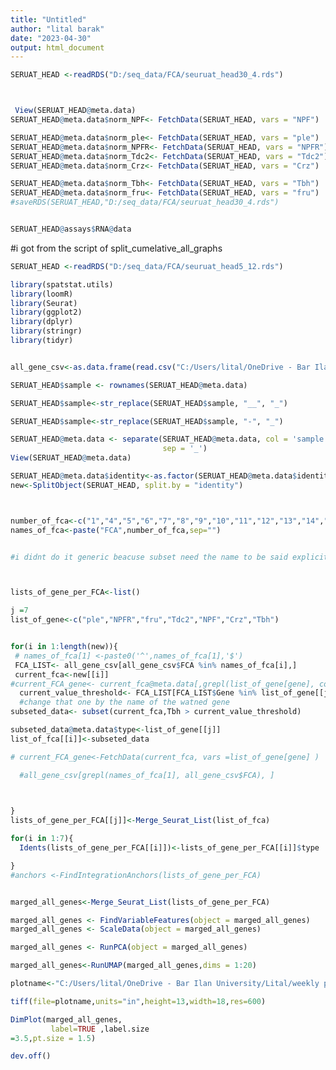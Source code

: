 ```yaml
---
title: "Untitled"
author: "lital barak"
date: "2023-04-30"
output: html_document
---
```

```r
SERUAT_HEAD <-readRDS("D:/seq_data/FCA/seuruat_head30_4.rds")



 View(SERUAT_HEAD@meta.data)
SERUAT_HEAD@meta.data$norm_NPF<- FetchData(SERUAT_HEAD, vars = "NPF")

SERUAT_HEAD@meta.data$norm_ple<- FetchData(SERUAT_HEAD, vars = "ple")
SERUAT_HEAD@meta.data$norm_NPFR<- FetchData(SERUAT_HEAD, vars = "NPFR")
SERUAT_HEAD@meta.data$norm_Tdc2<- FetchData(SERUAT_HEAD, vars = "Tdc2")
SERUAT_HEAD@meta.data$norm_Crz<- FetchData(SERUAT_HEAD, vars = "Crz")

SERUAT_HEAD@meta.data$norm_Tbh<- FetchData(SERUAT_HEAD, vars = "Tbh")
SERUAT_HEAD@meta.data$norm_fru<- FetchData(SERUAT_HEAD, vars = "fru")
#saveRDS(SERUAT_HEAD,"D:/seq_data/FCA/seuruat_head30_4.rds")


SERUAT_HEAD@assays$RNA@data
```


#i got from the script of split_cumelative_all_graphs
```r

SERUAT_HEAD <-readRDS("D:/seq_data/FCA/seuruat_head5_12.rds")

library(spatstat.utils)
library(loomR)
library(Seurat)
library(ggplot2)
library(dplyr)
library(stringr)
library(tidyr)


all_gene_csv<-as.data.frame(read.csv("C:/Users/lital/OneDrive - Bar Ilan University/Lital/weekly presentation/30.4.23/all_genes.csv"))

SERUAT_HEAD$sample <- rownames(SERUAT_HEAD@meta.data)

SERUAT_HEAD$sample<-str_replace(SERUAT_HEAD$sample, "__", "_")

SERUAT_HEAD$sample<-str_replace(SERUAT_HEAD$sample, "-", "_")

SERUAT_HEAD@meta.data <- separate(SERUAT_HEAD@meta.data, col = 'sample', into = c("test",'Barcode','identity', 'Sex'), 
                                  sep = '_')
View(SERUAT_HEAD@meta.data)

SERUAT_HEAD@meta.data$identity<-as.factor(SERUAT_HEAD@meta.data$identity)
new<-SplitObject(SERUAT_HEAD, split.by = "identity")



number_of_fca<-c("1","4","5","6","7","8","9","10","11","12","13","14","15")
names_of_fca<-paste("FCA",number_of_fca,sep="")


#i didnt do it generic beacuse subset need the name to be said explicitly



lists_of_gene_per_FCA<-list()

j =7
list_of_gene<-c("ple","NPFR","fru","Tdc2","NPF","Crz","Tbh")


for(i in 1:length(new)){
 # names_of_fca[1] <-paste0('^',names_of_fca[1],'$')
 FCA_LIST<- all_gene_csv[all_gene_csv$FCA %in% names_of_fca[i],]
 current_fca<-new[[i]]
#current_FCA_gene<- current_fca@meta.data[,grepl(list_of_gene[gene], colnames(current_fca@meta.data))] 
  current_value_threshold<- FCA_LIST[FCA_LIST$Gene %in% list_of_gene[[j]],]$value
  #change that one by the name of the watned gene
subseted_data<- subset(current_fca,Tbh > current_value_threshold)

subseted_data@meta.data$type<-list_of_gene[[j]]
list_of_fca[[i]]<-subseted_data

# current_FCA_gene<-FetchData(current_fca, vars =list_of_gene[gene] )

  #all_gene_csv[grepl(names_of_fca[1], all_gene_csv$FCA), ]


  
}
lists_of_gene_per_FCA[[j]]<-Merge_Seurat_List(list_of_fca)

for(i in 1:7){
  Idents(lists_of_gene_per_FCA[[i]])<-lists_of_gene_per_FCA[[i]]$type

}
#anchors <-FindIntegrationAnchors(lists_of_gene_per_FCA)


marged_all_genes<-Merge_Seurat_List(lists_of_gene_per_FCA)

marged_all_genes <- FindVariableFeatures(object = marged_all_genes)
marged_all_genes <- ScaleData(object = marged_all_genes)

marged_all_genes <- RunPCA(object = marged_all_genes)

marged_all_genes<-RunUMAP(marged_all_genes,dims = 1:20)

```



```r
plotname<-"C:/Users/lital/OneDrive - Bar Ilan University/Lital/weekly presentation/30.4.23/umap_after_threshold_norm.tiff"

tiff(file=plotname,units="in",height=13,width=18,res=600)

DimPlot(marged_all_genes,
         label=TRUE ,label.size
=3.5,pt.size = 1.5)

dev.off()



```

